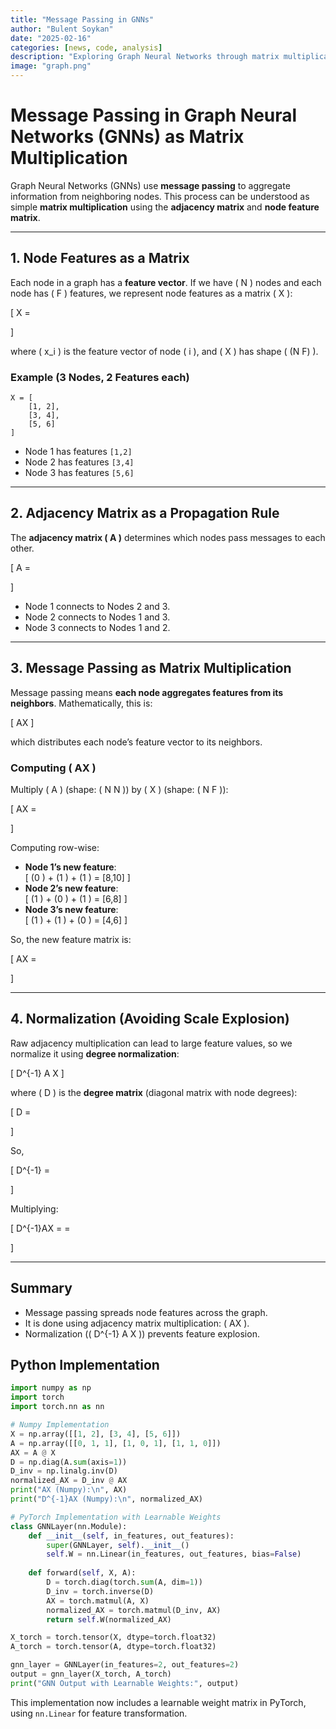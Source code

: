 ```yaml
---
title: "Message Passing in GNNs"
author: "Bulent Soykan"
date: "2025-02-16"
categories: [news, code, analysis]
description: "Exploring Graph Neural Networks through matrix multiplication and message passing mechanisms"
image: "graph.png"
---
```


# Message Passing in Graph Neural Networks (GNNs) as Matrix Multiplication

Graph Neural Networks (GNNs) use **message passing** to aggregate information from neighboring nodes. This process can be understood as simple **matrix multiplication** using the **adjacency matrix** and **node feature matrix**.

---

## **1. Node Features as a Matrix**
Each node in a graph has a **feature vector**. If we have \( N \) nodes and each node has \( F \) features, we represent node features as a matrix \( X \):

\[
X = \begin{bmatrix} x_1^T \\ x_2^T \\ x_3^T \\ \vdots \\ x_N^T \end{bmatrix}
\]

where \( x_i \) is the feature vector of node \( i \), and \( X \) has shape \( (N \times F) \).

### **Example** (3 Nodes, 2 Features each)

```plaintext
X = [
    [1, 2],
    [3, 4],
    [5, 6]
]
```
- Node 1 has features `[1,2]`
- Node 2 has features `[3,4]`
- Node 3 has features `[5,6]`

---

## **2. Adjacency Matrix as a Propagation Rule**
The **adjacency matrix \( A \)** determines which nodes pass messages to each other.

\[
A = \begin{bmatrix} 0 & 1 & 1 \\ 1 & 0 & 1 \\ 1 & 1 & 0 \end{bmatrix}
\]

- Node 1 connects to Nodes 2 and 3.
- Node 2 connects to Nodes 1 and 3.
- Node 3 connects to Nodes 1 and 2.

---

## **3. Message Passing as Matrix Multiplication**
Message passing means **each node aggregates features from its neighbors**. Mathematically, this is:

\[
AX
\]

which distributes each node's feature vector to its neighbors.

### **Computing \( AX \)**
Multiply \( A \) (shape: \( N \times N \)) by \( X \) (shape: \( N \times F \)):

\[
AX =
\begin{bmatrix} 0 & 1 & 1 \\ 1 & 0 & 1 \\ 1 & 1 & 0 \end{bmatrix}
\begin{bmatrix} 1 & 2 \\ 3 & 4 \\ 5 & 6 \end{bmatrix}
\]

Computing row-wise:

- **Node 1's new feature**:  
  \[ (0 \cdot [1,2]) + (1 \cdot [3,4]) + (1 \cdot [5,6]) = [8,10] \]
- **Node 2's new feature**:  
  \[ (1 \cdot [1,2]) + (0 \cdot [3,4]) + (1 \cdot [5,6]) = [6,8] \]
- **Node 3's new feature**:  
  \[ (1 \cdot [1,2]) + (1 \cdot [3,4]) + (0 \cdot [5,6]) = [4,6] \]

So, the new feature matrix is:

\[
AX =
\begin{bmatrix} 8 & 10 \\ 6 & 8 \\ 4 & 6 \end{bmatrix}
\]

---

## **4. Normalization (Avoiding Scale Explosion)**
Raw adjacency multiplication can lead to large feature values, so we normalize it using **degree normalization**:

\[
D^{-1} A X
\]

where \( D \) is the **degree matrix** (diagonal matrix with node degrees):

\[
D = \begin{bmatrix} 2 & 0 & 0 \\ 0 & 2 & 0 \\ 0 & 0 & 2 \end{bmatrix}
\]

So,

\[
D^{-1} = \begin{bmatrix} \frac{1}{2} & 0 & 0 \\ 0 & \frac{1}{2} & 0 \\ 0 & 0 & \frac{1}{2} \end{bmatrix}
\]

Multiplying:

\[
D^{-1}AX =
\begin{bmatrix} \frac{1}{2} & 0 & 0 \\ 0 & \frac{1}{2} & 0 \\ 0 & 0 & \frac{1}{2} \end{bmatrix}
\begin{bmatrix} 8 & 10 \\ 6 & 8 \\ 4 & 6 \end{bmatrix}
= \begin{bmatrix} 4 & 5 \\ 3 & 4 \\ 2 & 3 \end{bmatrix}
\]

---

## **Summary**
- Message passing spreads node features across the graph.
- It is done using adjacency matrix multiplication: \( AX \).
- Normalization (\( D^{-1} A X \)) prevents feature explosion.

## **Python Implementation**

```python
import numpy as np
import torch
import torch.nn as nn

# Numpy Implementation
X = np.array([[1, 2], [3, 4], [5, 6]])
A = np.array([[0, 1, 1], [1, 0, 1], [1, 1, 0]])
AX = A @ X
D = np.diag(A.sum(axis=1))
D_inv = np.linalg.inv(D)
normalized_AX = D_inv @ AX
print("AX (Numpy):\n", AX)
print("D^{-1}AX (Numpy):\n", normalized_AX)

# PyTorch Implementation with Learnable Weights
class GNNLayer(nn.Module):
    def __init__(self, in_features, out_features):
        super(GNNLayer, self).__init__()
        self.W = nn.Linear(in_features, out_features, bias=False)
    
    def forward(self, X, A):
        D = torch.diag(torch.sum(A, dim=1))
        D_inv = torch.inverse(D)
        AX = torch.matmul(A, X)
        normalized_AX = torch.matmul(D_inv, AX)
        return self.W(normalized_AX)

X_torch = torch.tensor(X, dtype=torch.float32)
A_torch = torch.tensor(A, dtype=torch.float32)

gnn_layer = GNNLayer(in_features=2, out_features=2)
output = gnn_layer(X_torch, A_torch)
print("GNN Output with Learnable Weights:", output)
```

This implementation now includes a learnable weight matrix in PyTorch, using `nn.Linear` for feature transformation.


